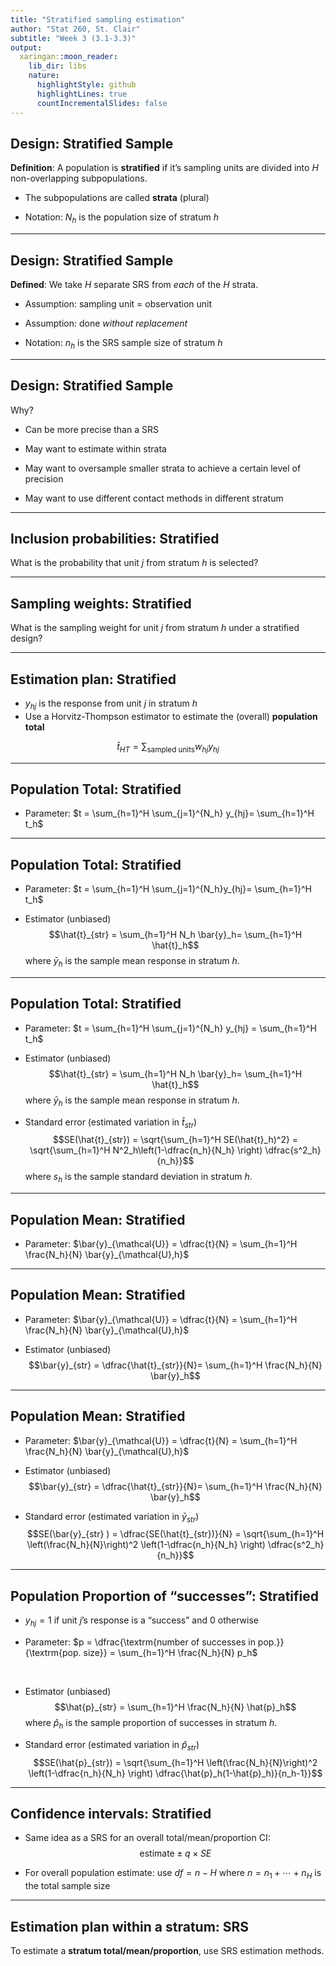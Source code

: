 ```yaml
---
title: "Stratified sampling estimation"
author: "Stat 260, St. Clair"
subtitle: "Week 3 (3.1-3.3)"
output:
  xaringan::moon_reader:
    lib_dir: libs
    nature:
      highlightStyle: github
      highlightLines: true
      countIncrementalSlides: false
---
```



## Design: Stratified  Sample 

**Definition**: A population is **stratified** if it's sampling units are divided into $H$ non-overlapping subpopulations.

- The subpopulations are called **strata** (plural)

- Notation: $N_h$ is the population size of stratum $h$

---


## Design: Stratified  Sample 


**Defined**: We take $H$ separate SRS from *each* of the $H$ strata. 

- Assumption: sampling unit = observation unit

- Assumption: done *without replacement*

- Notation: $n_h$ is the SRS sample size of stratum $h$


---


## Design: Stratified  Sample 

Why?

- Can be more precise than a SRS 

- May want to estimate within strata

- May want to oversample smaller strata to achieve a certain level of precision

- May want to use different contact methods in different stratum


---

## Inclusion probabilities: Stratified

What is the probability that unit $j$ from stratum $h$ is selected?
 

---

## Sampling weights: Stratified

What is the sampling weight for  unit $j$ from stratum $h$  under a stratified design?

---

## Estimation plan: Stratified

- $y_{hj}$ is the response from unit $j$ in stratum $h$
- Use a Horvitz-Thompson estimator to estimate the (overall) **population total**

$$\hat{t}_{HT} = \sum_{\textrm{sampled units}} w_{hj} y_{hj}$$

---

## Population Total: Stratified

- Parameter: $t = \sum_{h=1}^H \sum_{j=1}^{N_h} y_{hj}=  \sum_{h=1}^H t_h$


---

## Population Total: Stratified

- Parameter: $t = \sum_{h=1}^H \sum_{j=1}^{N_h}y_{hj}=  \sum_{h=1}^H t_h$

- Estimator (unbiased)
$$\hat{t}_{str} = \sum_{h=1}^H N_h \bar{y}_h=  \sum_{h=1}^H \hat{t}_h$$
where $\bar{y}_h$ is the sample mean response in stratum $h$.



---

## Population Total: Stratified

- Parameter: $t = \sum_{h=1}^H \sum_{j=1}^{N_h} y_{hj} =  \sum_{h=1}^H t_h$

- Estimator (unbiased)
$$\hat{t}_{str} = \sum_{h=1}^H N_h \bar{y}_h=  \sum_{h=1}^H \hat{t}_h$$
where $\bar{y}_h$ is the sample mean response in stratum $h$.

- Standard error (estimated variation in $\hat{t}_{str}$)
$$SE(\hat{t}_{str}) = \sqrt{\sum_{h=1}^H SE(\hat{t}_h)^2} = \sqrt{\sum_{h=1}^H N^2_h\left(1-\dfrac{n_h}{N_h} \right) \dfrac{s^2_h}{n_h}}$$
where $s_h$ is the sample standard deviation in stratum $h$.

---

## Population Mean: Stratified

- Parameter: $\bar{y}_{\mathcal{U}} = \dfrac{t}{N} = \sum_{h=1}^H \frac{N_h}{N} \bar{y}_{\mathcal{U},h}$


---

## Population Mean: Stratified

- Parameter: $\bar{y}_{\mathcal{U}} = \dfrac{t}{N} = \sum_{h=1}^H \frac{N_h}{N} \bar{y}_{\mathcal{U},h}$


- Estimator (unbiased)
$$\bar{y}_{str} = \dfrac{\hat{t}_{str}}{N}= \sum_{h=1}^H \frac{N_h}{N} \bar{y}_h$$

---

## Population Mean: Stratified

- Parameter: $\bar{y}_{\mathcal{U}} = \dfrac{t}{N} = \sum_{h=1}^H \frac{N_h}{N} \bar{y}_{\mathcal{U},h}$


- Estimator (unbiased)
$$\bar{y}_{str} = \dfrac{\hat{t}_{str}}{N}= \sum_{h=1}^H \frac{N_h}{N} \bar{y}_h$$

- Standard error (estimated variation in $\bar{y}_{str}$)
$$SE(\bar{y}_{str} ) = \dfrac{SE(\hat{t}_{str})}{N} = \sqrt{\sum_{h=1}^H \left(\frac{N_h}{N}\right)^2 \left(1-\dfrac{n_h}{N_h} \right) \dfrac{s^2_h}{n_h}}$$



---

## Population Proportion of "successes": Stratified

-  $y_{hj} = 1$ if unit $j$'s response is a "success" and 0 otherwise

- Parameter: $p = \dfrac{\textrm{number of successes in pop.}}{\textrm{pop. size}} = \sum_{h=1}^H \frac{N_h}{N} p_h$

<br>

- Estimator (unbiased)
$$\hat{p}_{str} = \sum_{h=1}^H \frac{N_h}{N} \hat{p}_h$$
where $\hat{p}_h$ is the sample proportion of successes in stratum $h$.

- Standard error (estimated variation in $\hat{p}_{str}$)
$$SE(\hat{p}_{str})  = \sqrt{\sum_{h=1}^H \left(\frac{N_h}{N}\right)^2 \left(1-\dfrac{n_h}{N_h} \right) \dfrac{\hat{p}_h(1-\hat{p}_h)}{n_h-1}}$$


---

## Confidence intervals: Stratified

- Same idea as a SRS for an overall total/mean/proportion CI:
$$
\textrm{estimate} \pm q \times SE
$$

- For overall population estimate: use $df = n - H$ where $n = n_1 + \dotsm + n_H$ is the total sample size



---

## Estimation plan within a stratum: SRS

To estimate a **stratum total/mean/proportion**, use SRS estimation methods.

